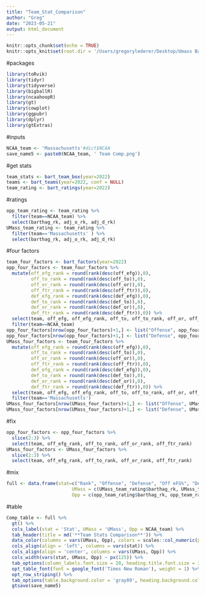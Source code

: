 ```yaml
---
title: "Team_Stat_Comparison"
author: "Greg"
date: "2023-05-21"
output: html_document
---
```


```r
knitr::opts_chunk$set(echo = TRUE)
knitr::opts_knit$set(root.dir = '/Users/gregorylederer/Desktop/Umass Basketball')
```

#packages
```r
library(toRvik)
library(tidyr)
library(tidyverse)
library(bigballR)
library(ncaahoopR)
library(gt)
library(cowplot)
library(ggpubr)
library(dplyr)
library(gtExtras)
```

#inputs
```r
NCAA_team <- 'Massachusetts'#dict$NCAA
save_name5 <- paste0(NCAA_team, ' Team Comp.png')
```

#get stats
```r
team_stats <- bart_team_box(year=2022)
teams <- bart_teams(year=2022, conf = NULL)
team_rating <- bart_ratings(year=2022)
```

#ratings
```r
opp_team_rating <- team_rating %>%
  filter(team==NCAA_team) %>%
  select(barthag_rk, adj_o_rk, adj_d_rk)
UMass_team_rating <- team_rating %>%
  filter(team=='Massachusetts' ) %>%
  select(barthag_rk, adj_o_rk, adj_d_rk)
```

#four factors
```r
team_four_factors <- bart_factors(year=2022)
opp_four_factors <- team_four_factors %>%
  mutate(off_efg_rank = round(rank(desc(off_efg)),0),
         off_to_rank = round(rank(desc(off_to)),0),
         off_or_rank = round(rank(desc(off_or)),0),
         off_ftr_rank = round(rank(desc(off_ftr)),0),
         def_efg_rank = round(rank(desc(def_efg)),0),
         def_to_rank = round(rank(desc(def_to)),0),
         def_or_rank = round(rank(desc(def_or)),0),
         def_ftr_rank = round(rank(desc(def_ftr)),0)) %>%
  select(team, off_efg, off_efg_rank, off_to, off_to_rank, off_or, off_or_rank, off_ftr, off_ftr_rank, def_efg, def_efg_rank, def_to, def_to_rank, def_or, def_or_rank, def_ftr, def_ftr_rank) %>%
  filter(team==NCAA_team)
opp_four_factors[nrow(opp_four_factors)+1,] <- list("Offense", opp_four_factors$off_efg[1], opp_four_factors$off_efg_rank[1], opp_four_factors$off_to[1], opp_four_factors$off_to_rank[1], opp_four_factors$off_or[1], opp_four_factors$off_or_rank[1], opp_four_factors$off_ftr[1], opp_four_factors$off_ftr_rank[1],0,0,0,0,0,0,0,0)
opp_four_factors[nrow(opp_four_factors)+1,] <- list("Defense", opp_four_factors$def_efg[1], opp_four_factors$def_efg_rank[1], opp_four_factors$def_to[1], opp_four_factors$def_to_rank[1], opp_four_factors$def_or[1], opp_four_factors$def_or_rank[1], opp_four_factors$def_ftr[1], opp_four_factors$def_ftr_rank[1],0,0,0,0,0,0,0,0)
UMass_four_factors <- team_four_factors %>%
  mutate(off_efg_rank = round(rank(desc(off_efg)),0),
         off_to_rank = round(rank(desc(off_to)),0),
         off_or_rank = round(rank(desc(off_or)),0),
         off_ftr_rank = round(rank(desc(off_ftr)),0),
         def_efg_rank = round(rank(desc(def_efg)),0),
         def_to_rank = round(rank(desc(def_to)),0),
         def_or_rank = round(rank(desc(def_or)),0),
         def_ftr_rank = round(rank(desc(def_ftr)),0)) %>%
  select(team, off_efg, off_efg_rank, off_to, off_to_rank, off_or, off_or_rank, off_ftr, off_ftr_rank, def_efg, def_efg_rank, def_to, def_to_rank, def_or, def_or_rank, def_ftr, def_ftr_rank) %>%
  filter(team=='Massachusetts')
UMass_four_factors[nrow(UMass_four_factors)+1,] <- list("Offense", UMass_four_factors$off_efg[1], UMass_four_factors$off_efg_rank[1], UMass_four_factors$off_to[1], UMass_four_factors$off_to_rank[1], UMass_four_factors$off_or[1], UMass_four_factors$off_or_rank[1], UMass_four_factors$off_ftr[1], UMass_four_factors$off_ftr_rank[1],0,0,0,0,0,0,0,0)
UMass_four_factors[nrow(UMass_four_factors)+1,] <- list("Defense", UMass_four_factors$def_efg[1], UMass_four_factors$def_efg_rank[1], UMass_four_factors$def_to[1], UMass_four_factors$def_to_rank[1], UMass_four_factors$def_or[1], UMass_four_factors$def_or_rank[1], UMass_four_factors$def_ftr[1], UMass_four_factors$def_ftr_rank[1],0,0,0,0,0,0,0,0)
```

#fix
```r
opp_four_factors <- opp_four_factors %>%
  slice(2:3) %>%
  select(team, off_efg_rank, off_to_rank, off_or_rank, off_ftr_rank)
UMass_four_factors <- UMass_four_factors %>%
  slice(2:3) %>%
  select(team, off_efg_rank, off_to_rank, off_or_rank, off_ftr_rank)
```

#mix
```r
full <- data.frame(stat=c("Rank", "Offense", "Defense", "Off eFG%", "Def eFG%", "Off TOV", "Def TOV", "Off OReb", "Def OReb", "Off FT", "Def FT"),
                        UMass = c(UMass_team_rating$barthag_rk, UMass_team_rating$adj_o_rk, UMass_team_rating$adj_d_rk, UMass_four_factors$off_efg_rank[1], UMass_four_factors$off_efg_rank[2], UMass_four_factors$off_to_rank[1], UMass_four_factors$off_to_rank[2], UMass_four_factors$off_or_rank[1], UMass_four_factors$off_or_rank[2], UMass_four_factors$off_ftr_rank[1], UMass_four_factors$off_ftr_rank[2]),
                        Opp = c(opp_team_rating$barthag_rk, opp_team_rating$adj_o_rk, opp_team_rating$adj_d_rk, opp_four_factors$off_efg_rank[1], opp_four_factors$off_efg_rank[2], opp_four_factors$off_to_rank[1], opp_four_factors$off_to_rank[2], opp_four_factors$off_or_rank[1], opp_four_factors$off_or_rank[2], opp_four_factors$off_ftr_rank[1], opp_four_factors$off_ftr_rank[2]))
```

#table
```r
Comp_table <- full %>%
  gt() %>%
  cols_label(stat = 'Stat', UMass = 'UMass', Opp = NCAA_team) %>%
  tab_header(title = md('**Team Stats Comparison**')) %>%
  data_color(columns = vars(UMass, Opp), colors = scales::col_numeric(palette = paletteer::paletteer_d(palette = "RColorBrewer::RdYlGn", direction  = -1) %>% as.character(), domain = c(358,0), na.color = "#00441BFF")) %>%
  cols_align(align = 'left', columns = vars(stat)) %>%
  cols_align(align = 'center', columns = vars(UMass, Opp)) %>%
  cols_width(vars(stat, UMass, Opp) ~ px(125)) %>%
  tab_options(column_labels.font.size = 20, heading.title.font.size = 30) %>%
  opt_table_font(font = google_font('Times New Roman'), weight = 1) %>%
  opt_row_striping() %>%
  tab_options(table.background.color = 'gray89', heading.background.color = 'gray89', column_labels.background.color = 'gray89') %>%
  gtsave(save_name5)
```

